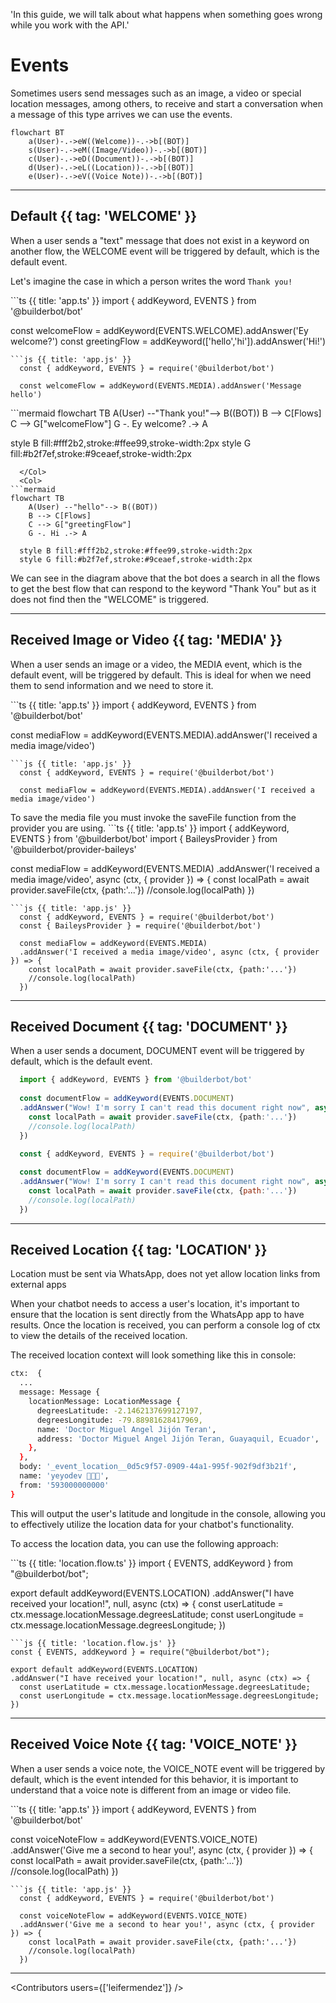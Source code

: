 
  'In this guide, we will talk about what happens when something goes wrong while you work with the API.'

# Events

Sometimes users send messages such as an image, a video or special location messages, among others, to receive and start a conversation when a message of this type arrives we can use the events.

```mermaid
flowchart BT
    a(User)-.->eW((Welcome))-.->b[(BOT)]
    s(User)-.->eM((Image/Video))-.->b[(BOT)]
    c(User)-.->eD((Document))-.->b[(BOT)]
    d(User)-.->eL((Location))-.->b[(BOT)]
    e(User)-.->eV((Voice Note))-.->b[(BOT)]
```

---

## Default  {{ tag: 'WELCOME'  }}

When a user sends a "text" message that does not exist in a keyword on another flow, the WELCOME event will be triggered by default, which is the default event.

Let's imagine the case in which a person writes the word `Thank you!`

<CodeGroup>
```ts {{ title: 'app.ts' }}
  import { addKeyword, EVENTS } from '@builderbot/bot'
  
  const welcomeFlow = addKeyword(EVENTS.WELCOME).addAnswer('Ey welcome?')
  const greetingFlow = addKeyword(['hello','hi']).addAnswer('Hi!')
```
```js {{ title: 'app.js' }}
  const { addKeyword, EVENTS } = require('@builderbot/bot')
  
  const welcomeFlow = addKeyword(EVENTS.MEDIA).addAnswer('Message hello')
```
</CodeGroup>

<RowCenter>
  <Col>
  ```mermaid
flowchart TB
    A(User) --"Thank you!"--> B((BOT))
    B --> C[Flows]
    C --> G["welcomeFlow"]
    G -. Ey welcome? .-> A

  style B fill:#fff2b2,stroke:#ffee99,stroke-width:2px
  style G fill:#b2f7ef,stroke:#9ceaef,stroke-width:2px
```
  </Col>
  <Col>
```mermaid
flowchart TB
    A(User) --"hello"--> B((BOT))
    B --> C[Flows]
    C --> G["greetingFlow"]
    G -. Hi .-> A

  style B fill:#fff2b2,stroke:#ffee99,stroke-width:2px
  style G fill:#b2f7ef,stroke:#9ceaef,stroke-width:2px
```
  </Col>
</RowCenter>

We can see in the diagram above that the bot does a search in all the flows to get the best flow that can respond to the keyword "Thank You" but as it does not find then the "WELCOME" is triggered.

---

## Received Image or Video {{ tag: 'MEDIA'  }}

When a user sends an image or a video, the MEDIA event, which is the default event, will be triggered by default. This is ideal for when we need them to send information and we need to store it.

<CodeGroup>
```ts {{ title: 'app.ts' }}
  import { addKeyword, EVENTS } from '@builderbot/bot'
  
  const mediaFlow = addKeyword(EVENTS.MEDIA).addAnswer('I received a media image/video')
```
```js {{ title: 'app.js' }}
  const { addKeyword, EVENTS } = require('@builderbot/bot')
  
  const mediaFlow = addKeyword(EVENTS.MEDIA).addAnswer('I received a media image/video')
```
</CodeGroup>

<Note>
To save the media file you must invoke the saveFile function from the provider you are using.
</Note>

<CodeGroup>
```ts {{ title: 'app.ts' }}
  import { addKeyword, EVENTS } from '@builderbot/bot'
  import { BaileysProvider } from '@builderbot/provider-baileys'

  const mediaFlow = addKeyword<BaileysProvider>(EVENTS.MEDIA)
  .addAnswer('I received a media image/video', async (ctx, { provider }) => {
    const localPath = await provider.saveFile(ctx, {path:'...'})
    //console.log(localPath)
  })
```
```js {{ title: 'app.js' }}
  const { addKeyword, EVENTS } = require('@builderbot/bot')
  const { BaileysProvider } = require('@builderbot/bot')
  
  const mediaFlow = addKeyword(EVENTS.MEDIA)
  .addAnswer('I received a media image/video', async (ctx, { provider }) => {
    const localPath = await provider.saveFile(ctx, {path:'...'})
    //console.log(localPath)
  })
```
</CodeGroup>

---

## Received Document {{ tag: 'DOCUMENT'  }}

When a user sends a document, DOCUMENT event will be triggered by default, which is the default event.
<CodeGroup>
```ts {{ title: 'app.ts' }}
  import { addKeyword, EVENTS } from '@builderbot/bot'
  
  const documentFlow = addKeyword(EVENTS.DOCUMENT)
  .addAnswer("Wow! I'm sorry I can't read this document right now", async (ctx, { provider }) => {
    const localPath = await provider.saveFile(ctx, {path:'...'})
    //console.log(localPath)
  })
```
```js {{ title: 'app.js' }}
  const { addKeyword, EVENTS } = require('@builderbot/bot')
  
  const documentFlow = addKeyword(EVENTS.DOCUMENT)
  .addAnswer("Wow! I'm sorry I can't read this document right now", async (ctx, { provider }) => {
    const localPath = await provider.saveFile(ctx, {path:'...'})
    //console.log(localPath)
  })
```
</CodeGroup>

---

## Received Location {{ tag: 'LOCATION'  }}

<Note>
Location must be sent via WhatsApp, does not yet allow location links from external apps
</Note>

When your chatbot needs to access a user's location, it's important to ensure that the location is sent directly from the WhatsApp app to have results. Once the location is received, you can perform a console log of ctx to view the details of the received location.

The received location context will look something like this in console:

```bash
ctx:  {
  ...
  message: Message {
    locationMessage: LocationMessage {
      degreesLatitude: -2.1462137699127197,
      degreesLongitude: -79.88981628417969,
      name: 'Doctor Miguel Angel Jijón Teran',
      address: 'Doctor Miguel Angel Jijón Teran, Guayaquil, Ecuador',
    },
  },
  body: '_event_location__0d5c9f57-0909-44a1-995f-902f9df3b21f',
  name: 'yeyodev 👨🏾‍💻',
  from: '593000000000'
}
```

This will output the user's latitude and longitude in the console, allowing you to effectively utilize the location data for your chatbot's functionality.

To access the location data, you can use the following approach:

<CodeGroup>
```ts {{ title: 'location.flow.ts' }}
import { EVENTS, addKeyword } from "@builderbot/bot";

export default addKeyword(EVENTS.LOCATION)
.addAnswer("I have received your location!", null, async (ctx) => {
  const userLatitude = ctx.message.locationMessage.degreesLatitude;
  const userLongitude = ctx.message.locationMessage.degreesLongitude;
})
```
```js {{ title: 'location.flow.js' }}
const { EVENTS, addKeyword } = require("@builderbot/bot");

export default addKeyword(EVENTS.LOCATION)
.addAnswer("I have received your location!", null, async (ctx) => {
  const userLatitude = ctx.message.locationMessage.degreesLatitude;
  const userLongitude = ctx.message.locationMessage.degreesLongitude;
})
```
</CodeGroup>

---

## Received Voice Note {{ tag: 'VOICE_NOTE' }}

When a user sends a voice note, the VOICE_NOTE event will be triggered by default, which is the event intended for this behavior, it is important to understand that a voice note is different from an image or video file.

<CodeGroup>
```ts {{ title: 'app.ts' }}
  import { addKeyword, EVENTS } from '@builderbot/bot'
  
  const voiceNoteFlow = addKeyword(EVENTS.VOICE_NOTE)
  .addAnswer('Give me a second to hear you!', async (ctx, { provider }) => {
    const localPath = await provider.saveFile(ctx, {path:'...'})
    //console.log(localPath)
  })
  
```
```js {{ title: 'app.js' }}
  const { addKeyword, EVENTS } = require('@builderbot/bot')
  
  const voiceNoteFlow = addKeyword(EVENTS.VOICE_NOTE)
  .addAnswer('Give me a second to hear you!', async (ctx, { provider }) => {
    const localPath = await provider.saveFile(ctx, {path:'...'})
    //console.log(localPath)
  })
```
</CodeGroup>

---

<Guides />

<Resources />

<Contributors users={['leifermendez']} />